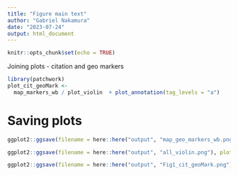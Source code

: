 ```yaml
---
title: "Figure main text"
author: "Gabriel Nakamura"
date: "2023-07-24"
output: html_document
---
```


```r
knitr::opts_chunk$set(echo = TRUE)
```

Joining plots - citation and geo markers

```r
library(patchwork)
plot_cit_geoMark <- 
  map_markers_wb / plot_violin  + plot_annotation(tag_levels = "a")

```


# Saving plots
```r
ggplot2::ggsave(filename = here::here("output", "map_geo_markers_wb.png"), plot = map_markers_wb, device = "png", dpi = 200, width = 10, height = 8)

ggplot2::ggsave(filename = here::here("output", "all_violin.png"), plot = all_violin, device = "png", dpi = 200, width = 10, height = 8)

ggplot2::ggsave(filename = here::here("output", "Fig1_cit_geoMark.png"), plot = plot_cit_geoMark, device = "png", dpi = 300, width = 15, height = 12)


```



